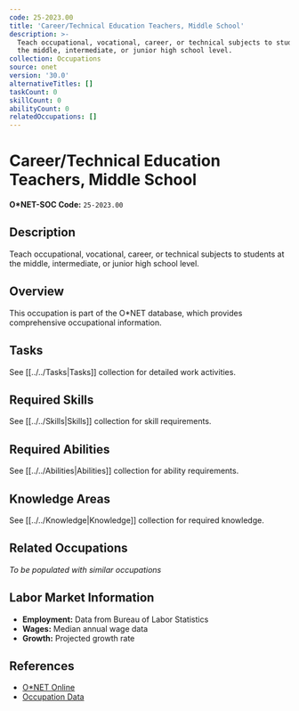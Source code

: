 ```yaml
---
code: 25-2023.00
title: 'Career/Technical Education Teachers, Middle School'
description: >-
  Teach occupational, vocational, career, or technical subjects to students at
  the middle, intermediate, or junior high school level.
collection: Occupations
source: onet
version: '30.0'
alternativeTitles: []
taskCount: 0
skillCount: 0
abilityCount: 0
relatedOccupations: []
---
```

# Career/Technical Education Teachers, Middle School

**O*NET-SOC Code:** `25-2023.00`

## Description

Teach occupational, vocational, career, or technical subjects to students at the middle, intermediate, or junior high school level.

## Overview

This occupation is part of the O*NET database, which provides comprehensive occupational information.

## Tasks

See [[../../Tasks|Tasks]] collection for detailed work activities.

## Required Skills

See [[../../Skills|Skills]] collection for skill requirements.

## Required Abilities

See [[../../Abilities|Abilities]] collection for ability requirements.

## Knowledge Areas

See [[../../Knowledge|Knowledge]] collection for required knowledge.

## Related Occupations

*To be populated with similar occupations*

## Labor Market Information

- **Employment:** Data from Bureau of Labor Statistics
- **Wages:** Median annual wage data
- **Growth:** Projected growth rate

## References

- [O*NET Online](https://www.onetonline.org/link/summary/25-2023.00)
- [Occupation Data](https://www.onetcenter.org/)
